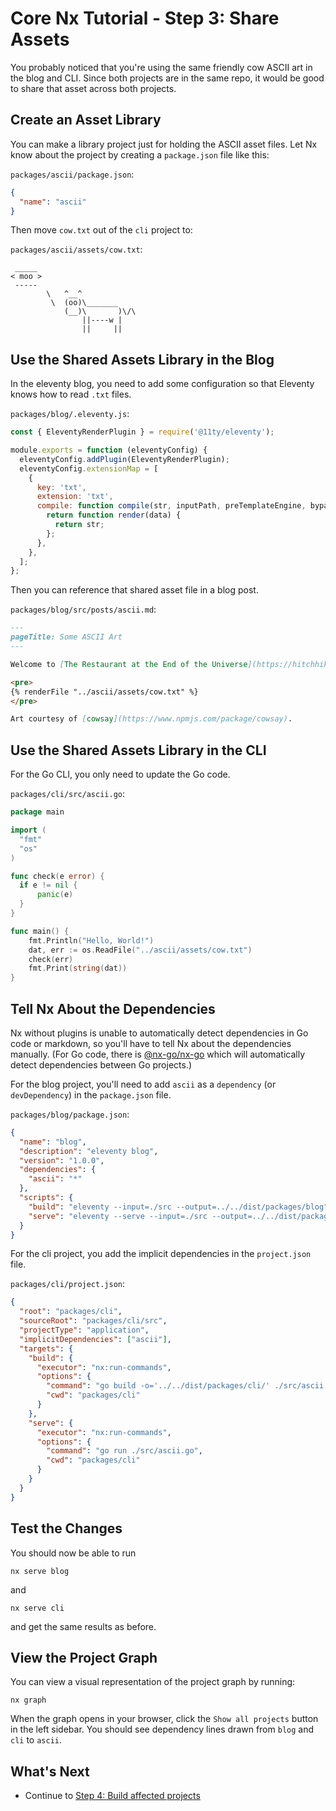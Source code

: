 # Core Nx Tutorial - Step 3: Share Assets

You probably noticed that you're using the same friendly cow ASCII art in the blog and CLI. Since both projects are in the same repo, it would be good to share that asset across both projects.

## Create an Asset Library

You can make a library project just for holding the ASCII asset files. Let Nx know about the project by creating a `package.json` file like this:

`packages/ascii/package.json`:

```json
{
  "name": "ascii"
}
```

Then move `cow.txt` out of the `cli` project to:

`packages/ascii/assets/cow.txt`:

```shell
 _____
< moo >
 -----
        \   ^__^
         \  (oo)\_______
            (__)\       )\/\
                ||----w |
                ||     ||
```

## Use the Shared Assets Library in the Blog

In the eleventy blog, you need to add some configuration so that Eleventy knows how to read `.txt` files.

`packages/blog/.eleventy.js`:

```javascript
const { EleventyRenderPlugin } = require('@11ty/eleventy');

module.exports = function (eleventyConfig) {
  eleventyConfig.addPlugin(EleventyRenderPlugin);
  eleventyConfig.extensionMap = [
    {
      key: 'txt',
      extension: 'txt',
      compile: function compile(str, inputPath, preTemplateEngine, bypass) {
        return function render(data) {
          return str;
        };
      },
    },
  ];
};
```

Then you can reference that shared asset file in a blog post.

`packages/blog/src/posts/ascii.md`:

```markdown {% process=false %}
---
pageTitle: Some ASCII Art
---

Welcome to [The Restaurant at the End of the Universe](https://hitchhikers.fandom.com/wiki/Ameglian_Major_Cow)

<pre>
{% renderFile "../ascii/assets/cow.txt" %}
</pre>

Art courtesy of [cowsay](https://www.npmjs.com/package/cowsay).
```

## Use the Shared Assets Library in the CLI

For the Go CLI, you only need to update the Go code.

`packages/cli/src/ascii.go`:

```go
package main

import (
  "fmt"
  "os"
)

func check(e error) {
  if e != nil {
      panic(e)
  }
}

func main() {
    fmt.Println("Hello, World!")
    dat, err := os.ReadFile("../ascii/assets/cow.txt")
    check(err)
    fmt.Print(string(dat))
}
```

## Tell Nx About the Dependencies

Nx without plugins is unable to automatically detect dependencies in Go code or markdown, so you'll have to tell Nx about the dependencies manually. (For Go code, there is [@nx-go/nx-go](https://github.com/nx-go/nx-go) which will automatically detect dependencies between Go projects.)

For the blog project, you'll need to add `ascii` as a `dependency` (or `devDependency`) in the `package.json` file.

`packages/blog/package.json`:

```json
{
  "name": "blog",
  "description": "eleventy blog",
  "version": "1.0.0",
  "dependencies": {
    "ascii": "*"
  },
  "scripts": {
    "build": "eleventy --input=./src --output=../../dist/packages/blog",
    "serve": "eleventy --serve --input=./src --output=../../dist/packages/blog"
  }
}
```

For the cli project, you add the implicit dependencies in the `project.json` file.

`packages/cli/project.json`:

```json
{
  "root": "packages/cli",
  "sourceRoot": "packages/cli/src",
  "projectType": "application",
  "implicitDependencies": ["ascii"],
  "targets": {
    "build": {
      "executor": "nx:run-commands",
      "options": {
        "command": "go build -o='../../dist/packages/cli/' ./src/ascii.go",
        "cwd": "packages/cli"
      }
    },
    "serve": {
      "executor": "nx:run-commands",
      "options": {
        "command": "go run ./src/ascii.go",
        "cwd": "packages/cli"
      }
    }
  }
}
```

## Test the Changes

You should now be able to run

```shell
nx serve blog
```

and

```shell
nx serve cli
```

and get the same results as before.

## View the Project Graph

You can view a visual representation of the project graph by running:

```shell
nx graph
```

When the graph opens in your browser, click the `Show all projects` button in the left sidebar. You should see dependency lines drawn from `blog` and `cli` to `ascii`.

## What's Next

- Continue to [Step 4: Build affected projects](/core-tutorial/04-build-affected-projects)
